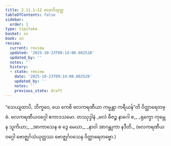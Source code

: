 ```yaml
---
title: 2.11.1–12 ဗလာဒိသုတ္တ
tableOfContents: false
sidebar:
  order: 1
type: tipitaka
basket: su
book: sn
review:
  current: review
  updated: '2025-10-23T09:14:00.602528'
  updated_by: ''
  notes: ''
  history:
  - state: review
    date: '2025-10-23T09:14:00.602528'
    updated_by: ''
    notes: ''
    previous_state: draft
---
```



<ReviewStatus review={frontmatter.review} showDetails={true} />

<HypothesisAnnotation frontmatter={frontmatter} />

<DynamicBreadcrumb />

<Division number="280–291" book="sn" e="ch" v="18" p="321">

<Paragraph number="709" book="sn">
“သေယျထာပိ, ဘိက္ခဝေ, ယေ ကေစိ ဗလကရဏီယာ ကမ္မန္တာ ကရီယန်”တိ ဝိတ္ထာရေတဗ္ဗံ.

</Paragraph>
</Division>

<Paragraph number="710" type="center" book="sn">
ဗလကရဏီယဝဂ္ဂေါ ဧကာဒသမော.



</Paragraph>

<Paragraph number="711" type="center" book="sn">
တဿုဒ္ဒါနံ


</Paragraph>

<Paragraph number="712" type="verses" book="sn">
_ဗလံ ဗီဇဉ္စ နာဂေါ စ,_  
_ရုက္ခော ကုမ္ဘေန သူကိယာ;_  
_အာကာသေန စ ဒွေ မေဃာ,_  
_နာဝါ အာဂန္တုကာ နဒီတိ._  

</Paragraph>

<Paragraph number="713" type="center" book="sn">
(ဗလကရဏီယဝဂ္ဂေါ ဗောဇ္ဈင်္ဂသံယုတ္တဿ ဗောဇ္ဈင်္ဂဝသေန ဝိတ္ထာရေတဗ္ဗော.)
</Paragraph>